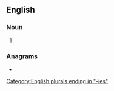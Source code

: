 ==English==

===Noun===
{{head|en|noun form}}

# {{plural of|parity|lang=en}}

===Anagrams===
* {{anagrams|en|a=aeiiprst|parisite}}

[[Category:English plurals ending in "-ies"]]